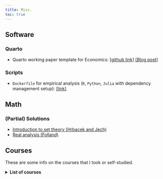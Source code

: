 ```yaml
---
title: Misc.
toc: true
---
```


## Software

### Quarto

- Quarto working paper template for Economics: [\[github link\]](https://github.com/hchulkim/econ-paper-template/tree/main) [\[Blog post\]](https://hchulkim.github.io/posts/quarto-paper-template/)

### Scripts

- `Dockerfile` for empirical analysis (`R`, `Python`, `Julia` with dependency management setup): [\[link\]](https://hchulkim.github.io/posts/dockerfile-template/)

## Math

### (Partial) Solutions

- [Introduction to set theory (Hrbacek and Jech)](https://hchulkim.github.io/tools-site/teaching/set.html)
- [Real analysis (Folland)](https://hchulkim.github.io/tools-site/teaching/metrics.html)

## Courses

These are some info on the courses that I took or self-studied.

<details>
<summary><strong>List of courses</strong></summary>
- PhD Microeconomic Theory I (ECON 7100, UPenn, Fall 2024): [Personal summary](personal/econ6110.qmd)

- PhD Macroeconomic Theory I (ECON 7200, UPenn, Fall 2024): [Personal summary]

- PhD Econometrics I (ECON 7300, UPenn, Fall 2024): [Personal summary]

- PhD Game Theory and Applications (ECON 6110, UPenn, Spring 2025): [Personal summary]

- PhD Applied Econometrics (HCMG 9010, UPenn, Spring 2025): [Personal summary] 

- PhD Advanced Real Estate and Urban Economics (REAL 9470, UPenn, Spring 2025): [Personal summary] 

- PhD Cities in Developing Countries (REAL 9490, UPenn, Spring 2025): [Personal summary]

- PhD Public Economics (BEPP 9330, UPenn, Spring 2025): [Personal summary] 

- PhD Topics in Empirical Microeconomics: Spatial Economic Analysis (ECON 8400, UPenn, Spring 2025): [Personal summary]

</details>
